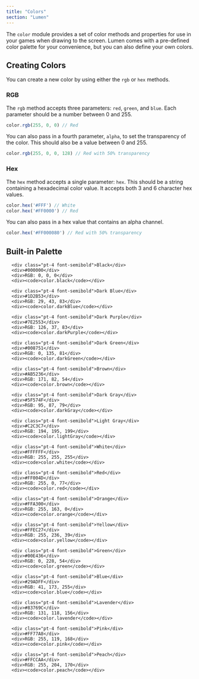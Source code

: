 ```yaml
---
title: "Colors"
section: "Lumen"
---
```


The `color` module provides a set of color methods and properties for use in your games when drawing to the screen. Lumen comes with a pre-defined color palette for your convenience, but you can also define your own colors.

## Creating Colors
You can create a new color by using either the `rgb` or `hex` methods.

### RGB
The `rgb` method accepts three parameters: `red`, `green`, and `blue`. Each parameter should be a number between 0 and 255.

```typescript
color.rgb(255, 0, 0) // Red
```

You can also pass in a fourth parameter, `alpha`, to set the transparency of the color. This should also be a value between 0 and 255.

```typescript
color.rgb(255, 0, 0, 128) // Red with 50% transparency
```

### Hex
The `hex` method accepts a single parameter: `hex`. This should be a string containing a hexadecimal color value. It accepts both 3 and 6 character hex values.

```typescript
color.hex('#FFF') // White
color.hex('#FF0000') // Red
```

You can also pass in a hex value that contains an alpha channel.

```typescript
color.hex('#FF000080') // Red with 50% transparency
```

## Built-in Palette
<div class="grid grid-cols-2 lg:grid-cols-4 py-4 gap-6">
  <div>
      <div class="w-full h-32 rounded-lg bg-[#000000]"></div>

      <div class="pt-4 font-semibold">Black</div>
      <div>#000000</div>
      <div>RGB: 0, 0, 0</div>
      <div><code>color.black</code></div>
  </div>

  <div>
      <div class="w-full h-32 rounded-lg bg-[#1D2B53]"></div>

      <div class="pt-4 font-semibold">Dark Blue</div>
      <div>#1D2B53</div>
      <div>RGB: 29, 43, 83</div>
      <div><code>color.darkBlue</code></div>
  </div>

  <div>
      <div class="w-full h-32 rounded-lg bg-[#7E2553]"></div>

      <div class="pt-4 font-semibold">Dark Purple</div>
      <div>#7E2553</div>
      <div>RGB: 126, 37, 83</div>
      <div><code>color.darkPurple</code></div>
  </div>

  <div>
      <div class="w-full h-32 rounded-lg bg-[#008751]"></div>

      <div class="pt-4 font-semibold">Dark Green</div>
      <div>#008751</div>
      <div>RGB: 0, 135, 81</div>
      <div><code>color.darkGreen</code></div>
  </div>

  <div>
      <div class="w-full h-32 rounded-lg bg-[#AB5236]"></div>

      <div class="pt-4 font-semibold">Brown</div>
      <div>#AB5236</div>
      <div>RGB: 171, 82, 54</div>
      <div><code>color.brown</code></div>
  </div>

  <div>
      <div class="w-full h-32 rounded-lg bg-[#5F574F]"></div>

      <div class="pt-4 font-semibold">Dark Gray</div>
      <div>#5F574F</div>
      <div>RGB: 95, 87, 79</div>
      <div><code>color.darkGray</code></div>
  </div>

  <div>
      <div class="w-full h-32 rounded-lg bg-[#C2C3C7]"></div>

      <div class="pt-4 font-semibold">Light Gray</div>
      <div>#C2C3C7</div>
      <div>RGB: 194, 195, 199</div>
      <div><code>color.lightGray</code></div>
  </div>

  <div>
      <div class="w-full h-32 rounded-lg bg-[#FFFFFF] border-4 border-gray-200"></div>

      <div class="pt-4 font-semibold">White</div>
      <div>#FFFFFF</div>
      <div>RGB: 255, 255, 255</div>
      <div><code>color.white</code></div>
  </div>

  <div>
      <div class="w-full h-32 rounded-lg bg-[#FF004D]"></div>

      <div class="pt-4 font-semibold">Red</div>
      <div>#FF004D</div>
      <div>RGB: 255, 0, 77</div>
      <div><code>color.red</code></div>
  </div>

  <div>
      <div class="w-full h-32 rounded-lg bg-[#FFA300]"></div>

      <div class="pt-4 font-semibold">Orange</div>
      <div>#FFA300</div>
      <div>RGB: 255, 163, 0</div>
      <div><code>color.orange</code></div>
  </div>

  <div>
      <div class="w-full h-32 rounded-lg bg-[#FFEC27]"></div>

      <div class="pt-4 font-semibold">Yellow</div>
      <div>#FFEC27</div>
      <div>RGB: 255, 236, 39</div>
      <div><code>color.yellow</code></div>
  </div>

  <div>
      <div class="w-full h-32 rounded-lg bg-[#00E436]"></div>

      <div class="pt-4 font-semibold">Green</div>
      <div>#00E436</div>
      <div>RGB: 0, 228, 54</div>
      <div><code>color.green</code></div>
  </div>

  <div>
      <div class="w-full h-32 rounded-lg bg-[#29ADFF]"></div>

      <div class="pt-4 font-semibold">Blue</div>
      <div>#29ADFF</div>
      <div>RGB: 41, 173, 255</div>
      <div><code>color.blue</code></div>
  </div>

  <div>
      <div class="w-full h-32 rounded-lg bg-[#83769C]"></div>

      <div class="pt-4 font-semibold">Lavender</div>
      <div>#83769C</div>
      <div>RGB: 131, 118, 156</div>
      <div><code>color.lavender</code></div>
  </div>

  <div>
      <div class="w-full h-32 rounded-lg bg-[#FF77A8]"></div>

      <div class="pt-4 font-semibold">Pink</div>
      <div>#FF77A8</div>
      <div>RGB: 255, 119, 168</div>
      <div><code>color.pink</code></div>
  </div>

  <div>
      <div class="w-full h-32 rounded-lg bg-[#FFCCAA]"></div>

      <div class="pt-4 font-semibold">Peach</div>
      <div>#FFCCAA</div>
      <div>RGB: 255, 204, 170</div>
      <div><code>color.peach</code></div>
  </div>
</div>